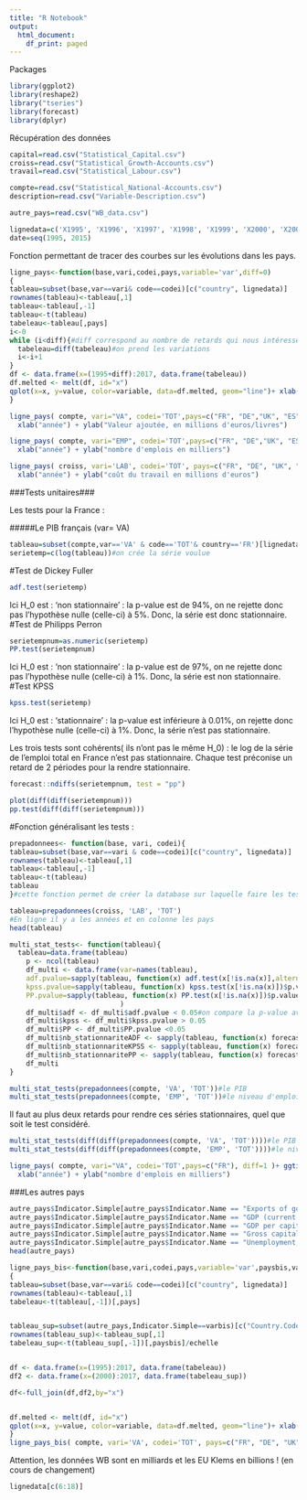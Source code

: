 ```yaml
---
title: "R Notebook"
output:
  html_document:
    df_print: paged
---
```


Packages
```r
library(ggplot2)
library(reshape2)
library("tseries")
library(forecast)
library(dplyr)
```
Récupération des données
```r
capital=read.csv("Statistical_Capital.csv")
croiss=read.csv("Statistical_Growth-Accounts.csv")
travail=read.csv("Statistical_Labour.csv")

compte=read.csv("Statistical_National-Accounts.csv")
description=read.csv("Variable-Description.csv")

autre_pays=read.csv("WB_data.csv")

```


```r
lignedata=c('X1995', 'X1996', 'X1997', 'X1998', 'X1999', 'X2000', 'X2001', 'X2002', 'X2003', 'X2004', 'X2005', 'X2006', 'X2007', 'X2008', 'X2009', 'X2010', 'X2011', 'X2012', 'X2013', 'X2014', 'X2015', 'X2016', 'X2017')#les colonnes de données 
date=seq(1995, 2015)
```
Fonction permettant de tracer des courbes sur les évolutions dans les pays.
```r
ligne_pays<-function(base,vari,codei,pays,variable='var',diff=0)
{
tableau=subset(base,var==vari& code==codei)[c("country", lignedata)] 
rownames(tableau)<-tableau[,1]
tableau<-tableau[,-1]
tableau<-t(tableau)
tabeleau<-tableau[,pays]
i<-0
while (i<diff){#diff correspond au nombre de retards qui nous intéressent
  tabeleau=diff(tabeleau)#on prend les variations
  i<-i+1
} 
df <- data.frame(x=(1995+diff):2017, data.frame(tabeleau))
df.melted <- melt(df, id="x")
qplot(x=x, y=value, color=variable, data=df.melted, geom="line")+ xlab("Date") + ylab(variable)
}
```



```r
ligne_pays( compte, vari="VA", codei='TOT',pays=c("FR", "DE","UK", "ES", "IT") )+ ggtitle("évolution de la production dans les grands pays européens") +
  xlab("année") + ylab("Valeur ajoutée, en millions d'euros/livres")
```

```r
ligne_pays( compte, vari="EMP", codei='TOT',pays=c("FR", "DE","UK", "ES", "IT") )+ ggtitle("évolution de l'emploi dans les grands pays européens") +
  xlab("année") + ylab("nombre d'emplois en milliers")
```

```r
ligne_pays( croiss, vari='LAB', codei='TOT', pays=c("FR", "DE", "UK", "ES", "IT") )+ ggtitle("évolution du coût du travail dans les grands pays européens") +
  xlab("année") + ylab("coût du travail en millions d'euros")
```



###Tests unitaires###

Les tests pour la France :

#####Le PIB français (var= VA)
```r

tableau=subset(compte,var=='VA' & code=='TOT'& country=='FR')[lignedata]
serietemp=c(log(tableau))#on crée la série voulue
```

#Test de Dickey Fuller
```r
adf.test(serietemp)
```
Ici H_0 est : 'non stationnaire' : la p-value est de 94%, on ne rejette donc pas l'hypothèse nulle (celle-ci) à 5%.
Donc, la série est donc stationnaire. 
#Test de Philipps Perron
```r
serietempnum=as.numeric(serietemp)
PP.test(serietempnum)
```
Ici H_0 est : 'non stationnaire' : la p-value est de 97%, on ne rejette donc pas l'hypothèse nulle (celle-ci) à 1%.
Donc, la série est non stationnaire. 
#Test KPSS
```r
kpss.test(serietemp)
```
Ici H_0 est : 'stationnaire' : la p-value est inférieure à 0.01%, on rejette donc l'hypothèse nulle (celle-ci) à 1%.
Donc, la série n'est pas stationnaire. 

Les trois tests sont cohérents( ils n'ont pas le même H_0) : le log de la série de l'emploi total en France n'est pas stationnaire. Chaque test préconise un retard de 2 périodes pour la rendre stationnaire.
 
```r
forecast::ndiffs(serietempnum, test = "pp")
```
```r
plot(diff(diff(serietempnum)))
pp.test(diff(diff(serietempnum)))
```



#Fonction généralisant les tests : 


```r
prepadonnees<- function(base, vari, codei){
tableau=subset(base,var==vari & code==codei)[c("country", lignedata)] 
rownames(tableau)<-tableau[,1]
tableau<-tableau[,-1]
tableau<-t(tableau)
tableau
}#cette fonction permet de créer la database sur laquelle faire les tests

tableau=prepadonnees(croiss, 'LAB', 'TOT')
#En ligne il y a les années et en colonne les pays 
head(tableau)
```


```r
multi_stat_tests<- function(tableau){
  tableau=data.frame(tableau)
    p <- ncol(tableau)
    df_multi <- data.frame(var=names(tableau),
    adf.pvalue=sapply(tableau, function(x) adf.test(x[!is.na(x)],alternative = "stationary")$p.value),#on fait un test par colonne
    kpss.pvalue=sapply(tableau, function(x) kpss.test(x[!is.na(x)])$p.value),
    PP.pvalue=sapply(tableau, function(x) PP.test(x[!is.na(x)])$p.value)
                           )
    df_multi$adf <- df_multi$adf.pvalue < 0.05#on compare la p-value avec 5%
    df_multi$kpss <- df_multi$kpss.pvalue > 0.05
    df_multi$PP <- df_multi$PP.pvalue <0.05
    df_multi$nb_stationnariteADF <- sapply(tableau, function(x) forecast::ndiffs(x[!is.na(x)], test = "adf"))#on regarde le nombre de retards nécessaires pour que la série soit stationnaire
    df_multi$nb_stationnariteKPSS <- sapply(tableau, function(x) forecast::ndiffs(x[!is.na(x)], test = "kpss"))
    df_multi$nb_stationnaritePP <- sapply(tableau, function(x) forecast::ndiffs(x[!is.na(x)], test = "pp"))
    df_multi
}
```
```r
multi_stat_tests(prepadonnees(compte, 'VA', 'TOT'))#le PIB
multi_stat_tests(prepadonnees(compte, 'EMP', 'TOT'))#le niveau d'emploi
```

Il faut au plus deux retards pour rendre ces séries stationnaires, quel que soit le test considéré.


```r
multi_stat_tests(diff(diff(prepadonnees(compte, 'VA', 'TOT'))))#le PIB
multi_stat_tests(diff(diff(prepadonnees(compte, 'EMP', 'TOT'))))#le niveau d'emploi
```

```r
ligne_pays( compte, vari="VA", codei='TOT',pays=c("FR"), diff=1 )+ ggtitle("évolution de l'emploi dans les grands pays européens") +
  xlab("année") + ylab("nombre d'emplois en milliers")
```

###Les autres pays
```r
autre_pays$Indicator.Simple[autre_pays$Indicator.Name == "Exports of goods and services (current US$)"] <- "Export"
autre_pays$Indicator.Simple[autre_pays$Indicator.Name == "GDP (current US$)"] <- "GDP"
autre_pays$Indicator.Simple[autre_pays$Indicator.Name == "GDP per capita (current US$)"] <- "GDP per capita"
autre_pays$Indicator.Simple[autre_pays$Indicator.Name == "Gross capital formation (% of GDP)"] <- "Capital formation"
autre_pays$Indicator.Simple[autre_pays$Indicator.Name == "Unemployment, total (% of total labor force) (modeled ILO estimate)"] <- "Unemployment"
head(autre_pays)

```



```r
ligne_pays_bis<-function(base,vari,codei,pays,variable='var',paysbis,varbis,echelle=1)#cette fonction permet d'utiliser à la fois des données de la Banque mondiale et de EU Klems
{
tableau=subset(base,var==vari& code==codei)[c("country", lignedata)] 
rownames(tableau)<-tableau[,1]
tabeleau<-t(tableau[,-1])[,pays]


tableau_sup=subset(autre_pays,Indicator.Simple==varbis)[c("Country.Code",lignedata[c(6:23)])]
rownames(tableau_sup)<-tableau_sup[,1]
tabeleau_sup<-t(tableau_sup[,-1])[,paysbis]/echelle


df <- data.frame(x=(1995):2017, data.frame(tabeleau))
df2 <- data.frame(x=(2000):2017, data.frame(tabeleau_sup))

df<-full_join(df,df2,by="x")


df.melted <- melt(df, id="x")
qplot(x=x, y=value, color=variable, data=df.melted, geom="line")+ xlab("Date") + ylab(variable)
}
ligne_pays_bis( compte, vari='VA', codei='TOT', pays=c("FR", "DE", "UK", "ES", "IT"), variable='Valeur ajoutée', varbis="GDP", paysbis=c("AGO","ALB",'FRA'), echelle=10**6 )
```
Attention, les données WB sont en milliards et les EU Klems en billions ! (en cours de changement)




```r
lignedata[c(6:18)]
```


